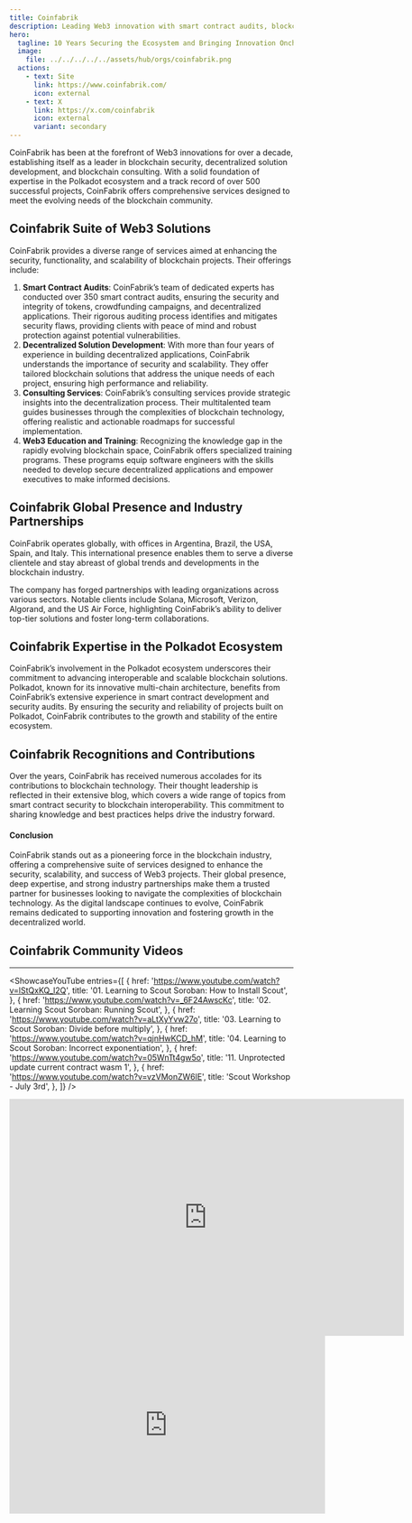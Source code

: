```yaml
---
title: Coinfabrik
description: Leading Web3 innovation with smart contract audits, blockchain development, and consulting, CoinFabrik secures and scales decentralized solutions globally.
hero:
  tagline: 10 Years Securing the Ecosystem and Bringing Innovation Onchain.
  image: 
    file: ../../../../../assets/hub/orgs/coinfabrik.png
  actions:
    - text: Site
      link: https://www.coinfabrik.com/
      icon: external
    - text: X
      link: https://x.com/coinfabrik
      icon: external
      variant: secondary
---
```



CoinFabrik has been at the forefront of Web3 innovations for over a decade, establishing itself as a leader in blockchain security, decentralized solution development, and blockchain consulting. With a solid foundation of expertise in the Polkadot ecosystem and a track record of over 500 successful projects, CoinFabrik offers comprehensive services designed to meet the evolving needs of the blockchain community.

## Coinfabrik Suite of Web3 Solutions
CoinFabrik provides a diverse range of services aimed at enhancing the security, functionality, and scalability of blockchain projects. Their offerings include:
1. **Smart Contract Audits**: CoinFabrik’s team of dedicated experts has conducted over 350 smart contract audits, ensuring the security and integrity of tokens, crowdfunding campaigns, and decentralized applications. Their rigorous auditing process identifies and mitigates security flaws, providing clients with peace of mind and robust protection against potential vulnerabilities.
2. **Decentralized Solution Development**: With more than four years of experience in building decentralized applications, CoinFabrik understands the importance of security and scalability. They offer tailored blockchain solutions that address the unique needs of each project, ensuring high performance and reliability.
3. **Consulting Services**: CoinFabrik’s consulting services provide strategic insights into the decentralization process. Their multitalented team guides businesses through the complexities of blockchain technology, offering realistic and actionable roadmaps for successful implementation.
4. **Web3 Education and Training**: Recognizing the knowledge gap in the rapidly evolving blockchain space, CoinFabrik offers specialized training programs. These programs equip software engineers with the skills needed to develop secure decentralized applications and empower executives to make informed decisions.

## Coinfabrik Global Presence and Industry Partnerships
CoinFabrik operates globally, with offices in Argentina, Brazil, the USA, Spain, and Italy. This international presence enables them to serve a diverse clientele and stay abreast of global trends and developments in the blockchain industry.

The company has forged partnerships with leading organizations across various sectors. Notable clients include Solana, Microsoft, Verizon, Algorand, and the US Air Force, highlighting CoinFabrik’s ability to deliver top-tier solutions and foster long-term collaborations.

## Coinfabrik Expertise in the Polkadot Ecosystem
CoinFabrik’s involvement in the Polkadot ecosystem underscores their commitment to advancing interoperable and scalable blockchain solutions. Polkadot, known for its innovative multi-chain architecture, benefits from CoinFabrik’s extensive experience in smart contract development and security audits. By ensuring the security and reliability of projects built on Polkadot, CoinFabrik contributes to the growth and stability of the entire ecosystem.

## Coinfabrik Recognitions and Contributions
Over the years, CoinFabrik has received numerous accolades for its contributions to blockchain technology. Their thought leadership is reflected in their extensive blog, which covers a wide range of topics from smart contract security to blockchain interoperability. This commitment to sharing knowledge and best practices helps drive the industry forward.

#### Conclusion
CoinFabrik stands out as a pioneering force in the blockchain industry, offering a comprehensive suite of services designed to enhance the security, scalability, and success of Web3 projects. Their global presence, deep expertise, and strong industry partnerships make them a trusted partner for businesses looking to navigate the complexities of blockchain technology. As the digital landscape continues to evolve, CoinFabrik remains dedicated to supporting innovation and fostering growth in the decentralized world.

## Coinfabrik Community Videos
----------------
<ShowcaseYouTube
  entries={[
          {
      href: 'https://www.youtube.com/watch?v=lStQxKQ_l2Q',
      title: '01. Learning to Scout Soroban: How to Install Scout',
     },
               {
      href: 'https://www.youtube.com/watch?v=_6F24AwscKc',
      title: '02. Learning Scout Soroban: Running Scout',
     },
               {
      href: 'https://www.youtube.com/watch?v=aLtXyYvw27o',
      title: '03. Learning to Scout Soroban: Divide before multiply',
     },
               {
      href: 'https://www.youtube.com/watch?v=qjnHwKCD_hM',
      title: '04. Learning to Scout Soroban: Incorrect exponentiation',
     },
                    {
      href: 'https://www.youtube.com/watch?v=05WnTt4gw5o',
      title: '11. Unprotected update current contract wasm 1',
     },               {
      href: 'https://www.youtube.com/watch?v=vzVMonZW6lE',
      title: 'Scout Workshop - July 3rd',
     },
  ]}
/>


<iframe allowfullscreen="allowfullscreen" frameborder="0" height="420" src="https://docs.google.com/presentation/d/e/2PACX-1vR4MraUMYyzFhlfK3Ic6ECgPduCysqU8Hp9AaGrA6ZoNii5mVPT93_m2S4_GcpGywj_sIunRKGyaj_P/embed?start=false&loop=false&delayms=60000" width="700"><span class="mce_SELRES_start" data-mce-type="bookmark" style="display: inline-block; width: 0px; overflow: hidden; line-height: 0;">﻿</span></iframe>

<iframe allowfullscreen="allowfullscreen" frameborder="0" height="315" src="https://www.youtube.com/embed/5I5Vuog2RXg?si=ulCFCzoQRQMin7DV" title="YouTube video player" width="560"></iframe>
